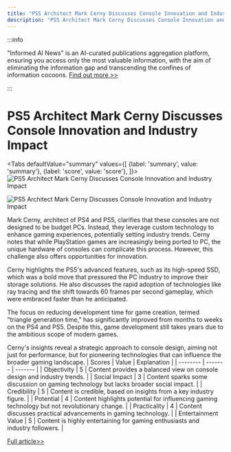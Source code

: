 ```yaml
---
title: "PS5 Architect Mark Cerny Discusses Console Innovation and Industry Impact"
description: "PS5 Architect Mark Cerny Discusses Console Innovation and Industry Impact"
---
```



:::info

"Informed AI News" is an AI-curated publications aggregation platform, ensuring you access only the most valuable information, with the aim of eliminating the information gap and transcending the confines of information cocoons.  [Find out more >>](/docs/guides)

:::

# PS5 Architect Mark Cerny Discusses Console Innovation and Industry Impact


<Tabs
	defaultValue="summary"
	values={[
	{label: 'summary', value: 'summary'},
	{label: 'score', value: 'score'},
]}>
<TabItem value="summary">
<img
  src="https://image.informedainews.com/2024/06/Vid-403-1717900453-0.jpg"
  alt="PS5 Architect Mark Cerny Discusses Console Innovation and Industry Impact"
/>

<img
  src="https://image.informedainews.com/2024/06/Vid-OJ2-1717900453-2.jpg"
  alt="PS5 Architect Mark Cerny Discusses Console Innovation and Industry Impact"
/>



Mark Cerny, architect of PS4 and PS5, clarifies that these consoles are not designed to be budget PCs. Instead, they leverage custom technology to enhance gaming experiences, potentially setting industry trends. Cerny notes that while PlayStation games are increasingly being ported to PC, the unique hardware of consoles can complicate this process. However, this challenge also offers opportunities for innovation.

Cerny highlights the PS5's advanced features, such as its high-speed SSD, which was a bold move that pressured the PC industry to improve their storage solutions. He also discusses the rapid adoption of technologies like ray tracing and the shift towards 60 frames per second gameplay, which were embraced faster than he anticipated.

The focus on reducing development time for game creation, termed "triangle generation time," has significantly improved from months to weeks on the PS4 and PS5. Despite this, game development still takes years due to the ambitious scope of modern games.

Cerny's insights reveal a strategic approach to console design, aiming not just for performance, but for pioneering technologies that can influence the broader gaming landscape.
</TabItem>
<TabItem value="score">
	| Scores     | Value   | Explanation |
	| -------- | ------- | ------- |
	| Objectivity  | 5    | Content provides a balanced view on console design and industry trends.    |
	| Social Impact | 3     | Content sparks some discussion on gaming technology but lacks broader social impact.    |
	| Credibility    | 5    | Content is credible, based on insights from a key industry figure.    |
	| Potential    | 4    | Content highlights potential for influencing gaming technology but not revolutionary change.    |
	| Practicality    | 4    | Content discusses practical advancements in gaming technology.    |
	| Entertainment Value    | 5    | Content is highly entertaining for gaming enthusiasts and industry followers.    |
</TabItem>
</Tabs>

[Full article>>](https://www.cnbeta.com.tw/articles/game/1434081.htm)
